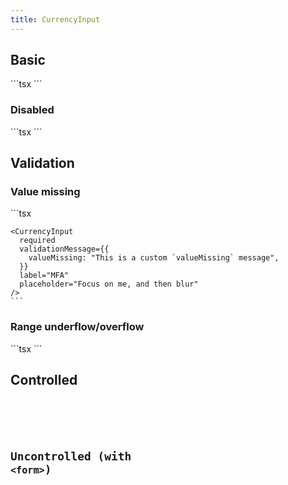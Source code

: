 ```yaml
---
title: CurrencyInput
---
```



## Basic

<Tabs>
  <TabItem label="Preview">
    <Card>
      <div class="not-content">
        <CurrencyInput client:only="react" label="MFA" />
      </div>
    </Card>
  </TabItem>
  <TabItem label="Code">
    ```tsx
    <CurrencyInput label="MFA" />
    ```
  </TabItem>
</Tabs>

### Disabled

<Tabs>
  <TabItem label="Preview">
    <Card>
      <div class="not-content">
        <CurrencyInput client:only="react" disabled={true} label="MFA" />
      </div>
    </Card>
  </TabItem>
  <TabItem label="Code">
    ```tsx
    <CurrencyInput disabled={true} label="MFA" />
    ```
  </TabItem>
</Tabs>

## Validation

### Value missing

<Tabs>
  <TabItem label="Preview">
    <Card>
      <div class="not-content">
        <div className="flex flex-col gap-6">
          <CurrencyInput
            client:only="react"
            required
            label="MFA"
            placeholder="Focus on me, and then blur"
          />
          <CurrencyInput
            client:only="react"
            required
            validationMessage={{
              valueMissing: "This is a custom `valueMissing` message",
            }}
            label="MFA"
            placeholder="Focus on me, and then blur"
          />
        </div>
      </div>
    </Card>
  </TabItem>
  <TabItem label="Code">
    ```tsx
    <CurrencyInput required label="MFA" placeholder="Focus on me, and then blur" />

    <CurrencyInput
      required
      validationMessage={{
        valueMissing: "This is a custom `valueMissing` message",
      }}
      label="MFA"
      placeholder="Focus on me, and then blur"
    />
    ```

  </TabItem>
</Tabs>

### Range underflow/overflow

<Tabs>
  <TabItem label="Preview">
    <Card>
      <div class="not-content">
        <CurrencyInput
          client:only="react"
          label="MFA"
          max={1000}
          placeholder="Upper limit is HK$1,000"
        />
      </div>
    </Card>
  </TabItem>
  <TabItem label="Code">
    ```tsx
    <CurrencyInput
      label="MFA"
      max={1000}
      placeholder="Upper limit is HK$1,000"
    />
    ```
  </TabItem>
</Tabs>

## Controlled

<Tabs>
  <TabItem label="Preview">
    <Card>
      <div class="not-content">
        <div class="not-content">
          <Controlled client:only="react" />
        </div>
      </div>
    </Card>
  </TabItem>
  <TabItem label="Code">
    <Code code={ControlledRaw} lang="tsx" />
  </TabItem>
</Tabs>

## Uncontrolled (with `<form>`)

<Tabs>
  <TabItem label="Preview">
    <Card>
      <div class="not-content">
        <Uncontrolled client:only="react" />
      </div>
    </Card>
  </TabItem>
  <TabItem label="Code">
    <Code code={UncontrolledRaw} lang="tsx" />
  </TabItem>
</Tabs>
